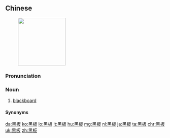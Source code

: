 {{also|黒板}}
==Chinese==
{{zh-forms}}
[[File:Math lecture at TKK.JPG|150px|thumb|right|{{lang|zh|黑板}}]]

===Pronunciation===
{{zh-pron
|m=hēibǎn
|c=hak1 baan2,haak1 baan2
|c-t=hak2 ban2
|g=het6 'ban3
|h=gd=hêd5 ban3
|j=heh4 ban2
|md=háik-bēng
|w=4heq pe
|ma=y
|cat=n
}}

===Noun===
{{zh-noun}}

# [[blackboard]] {{zh-mw|m,c:塊|個}}
#: {{zh-x|他 給 了 我 一 支 粉筆，讓 我 在 黑板 上 寫 下 自己 的 名字。|He gave me a piece of chalk and asked me to write my name on the '''blackboard'''.}}

====Synonyms====
{{zh-dial}}

{{zh-cat|Beginning}}

[[da:黑板]]
[[ko:黑板]]
[[lo:黑板]]
[[lt:黑板]]
[[hu:黑板]]
[[mg:黑板]]
[[nl:黑板]]
[[ja:黑板]]
[[ta:黑板]]
[[chr:黑板]]
[[uk:黑板]]
[[zh:黑板]]